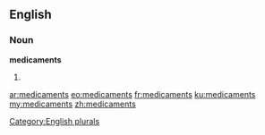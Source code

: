 ==English==

===Noun===
'''medicaments'''

# {{plural of|medicament}}

[[Category:English plurals]]

[[ar:medicaments]]
[[eo:medicaments]]
[[fr:medicaments]]
[[ku:medicaments]]
[[my:medicaments]]
[[zh:medicaments]]